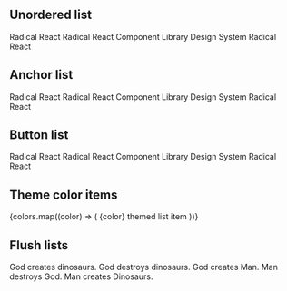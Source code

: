 <!-- eslint-disable no-console -->


<Meta title='Components/List' component={List} />

<DocsTitle title='List Groups' experimental />

## Unordered list

<List>
  <List.Item active>Radical React</List.Item>
  <List.Item>Radical React</List.Item>
  <List.Item>Component Library</List.Item>
  <List.Item>Design System</List.Item>
  <List.Item disabled>Radical React</List.Item>
</List>

## Anchor list

<List>
  <List.Item href='#' active>
    Radical React
  </List.Item>
  <List.Item href='#'>Radical React</List.Item>
  <List.Item href='#'>Component Library</List.Item>
  <List.Item href='#'>Design System</List.Item>
  <List.Item href='#' disabled>
    Radical React
  </List.Item>
</List>

## Button list

<List>
  <List.Item active onClick={console.log}>
    Radical React
  </List.Item>
  <List.Item onClick={console.log}>Radical React</List.Item>
  <List.Item onClick={console.log}>Component Library</List.Item>
  <List.Item onClick={console.log}>Design System</List.Item>
  <List.Item disabled onClick={console.log}>
    Radical React
  </List.Item>
</List>

## Theme color items

<List>
  {colors.map((color) => (
    <List.Item key={color} color={color}>
      {color} themed list item
    </List.Item>
  ))}
</List>

## Flush lists

<List flush>
  <List.Item>God creates dinosaurs.</List.Item>
  <List.Item>God destroys dinosaurs.</List.Item>
  <List.Item>God creates Man.</List.Item>
  <List.Item>Man destroys God.</List.Item>
  <List.Item>Man creates Dinosaurs.</List.Item>
</List>
